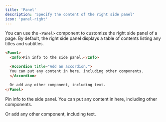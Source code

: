 ```yaml
---
title: 'Panel'
description: 'Specify the content of the right side panel'
icon: 'panel-right'
---
```


You can use the `<Panel>` component to customize the right side panel of a page. By default, the right side panel displays a table of contents listing any titles and subtitles.

````md
<Panel>
  <Info>Pin info to the side panel.</Info>

  <Accordion title="Add an accordion.">
  You can put any content in here, including other components.
  </Accordion>

  Or add any other component, including text.
</Panel>
````

<Panel>
  <Info>Pin info to the side panel.</Info>

  <Accordion title="Add an accordion.">
  You can put any content in here, including other components.
  </Accordion>

  Or add any other component, including text.
</Panel>
